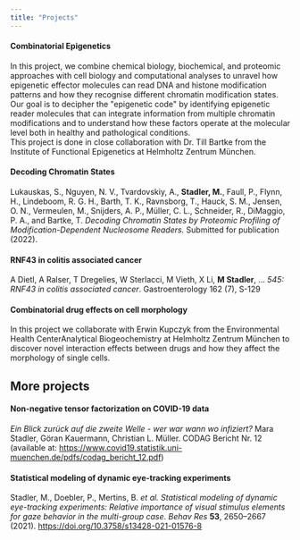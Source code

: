 ```yaml
---
title: "Projects"
---
```


#### Combinatorial Epigenetics

In this project, we combine chemical biology, biochemical, and proteomic approaches with cell biology and computational analyses to unravel how epigenetic effector molecules can read DNA and histone modification patterns and how they recognise different chromatin modification states. Our goal is to decipher the \"epigenetic code\" by identifying epigenetic reader molecules that can integrate information from multiple chromatin modifications and to understand how these factors operate at the molecular level both in healthy and pathological conditions. \
This project is done in close collaboration with Dr. Till Bartke from the Institute of Functional Epigenetics at Helmholtz Zentrum München. 

#### Decoding Chromatin States 

Lukauskas, S., Nguyen, N. V., Tvardovskiy, A., **Stadler, M.**, Faull, P., Flynn, H., Lindeboom, R. G. H., Barth, T. K., Ravnsborg, T., Hauck, S. M., Jensen, O. N., Vermeulen, M., Snijders, A. P., Müller, C. L., Schneider, R., DiMaggio, P. A., and Bartke, T. *Decoding Chromatin States by Proteomic Profiling of Modification-Dependent Nucleosome Readers.* Submitted for publication (2022).

#### RNF43 in colitis associated cancer

A Dietl, A Ralser, T Dregelies, W Sterlacci, M Vieth, X Li, **M Stadler**, \... *545: RNF43 in colitis associated cancer*. Gastroenterology 162 (7), S-129

#### Combinatorial drug effects on cell morphology 

In this project we collaborate with Erwin Kupczyk from the Environmental Health CenterAnalytical Biogeochemistry at Helmholtz Zentrum München to discover novel interaction effects between drugs and how they affect the morphology of single cells.

## More projects

#### Non-negative tensor factorization on COVID-19 data

*Ein Blick zurück auf die zweite Welle - wer war wann wo infiziert?*
Mara Stadler, Göran Kauermann, Christian L. Müller. CODAG Bericht Nr. 12 (available at: <https://www.covid19.statistik.uni-muenchen.de/pdfs/codag_bericht_12.pdf>)

#### Statistical modeling of dynamic eye-tracking experiments

Stadler, M., Doebler, P., Mertins, B. *et al.* *Statistical modeling of dynamic eye-tracking experiments: Relative importance of visual stimulus elements for gaze behavior in the multi-group case*. *Behav Res* **53**, 2650--2667 (2021). <https://doi.org/10.3758/s13428-021-01576-8>
			
		

	
